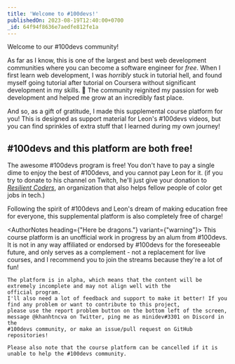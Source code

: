 ```yaml
---
title: 'Welcome to #100devs!'
publishedOn: 2023-08-19T12:40:00+0700
_id: 64f94f8636e7aedfe812fe1a
---
```


Welcome to our #100devs community!

As far as I know, this is one of the largest and best web development communities where you can become a software engineer for _free_.
When I first learn web development, I was _horribly_ stuck in tutorial hell, and found myself going tutorial after tutorial on Coursera without significant development in my skills. 😬
The community reignited my passion for web development and helped me grow at an incredibly fast place.

And so, as a gift of gratitude, I made this supplemental course platform for you! This is designed as support
material for Leon's #100devs videos, but you can find sprinkles of extra stuff that I learned during my own journey!

## #100devs and this platform are both free!

The awesome #100devs program is free! You don't have to pay a single dime to enjoy the best of #100devs, and you cannot pay Leon for it.
(if you try to donate to his channel on Twitch, he'll just give your donation to <a href="https://resilientcoders.org"><ColorEmphasis>*Resilient Coders*</ColorEmphasis></a>,
an organization that also helps fellow people of color get jobs in tech.)

Following the spirit of #100devs and Leon's dream of making education free for everyone, this supplemental platform is also completely free of charge!

<AuthorNotes heading={"Here be dragons."} variant={"warning"}>
    This course platform is an unofficial work in progress by an alum from #100devs.
    It is not in any way affiliated or endorsed by #100devs for the foreseeable future, and only serves as a complement -
    not a replacement for live courses, and I recommend you to join the streams because they're a lot of fun!

    The platform is in alpha, which means that the content will be extremely incomplete and may not align well with the
    official program.
    I'll also need a lot of feedback and support to make it better! If you find any problem or want to contribute to this project,
    please use the report problem button on the bottom left of the screen, message @khanhtncva on Twitter, ping me as minidev#3301 on Discord in the
    #100devs community, or make an issue/pull request on GitHub repositories!

    Please also note that the course platform can be cancelled if it is unable to help the #100devs community.
</AuthorNotes>

